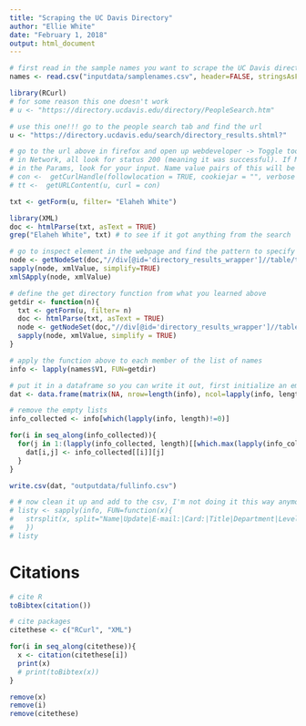 ```yaml
---
title: "Scraping the UC Davis Directory"
author: "Ellie White"
date: "February 1, 2018"
output: html_document
---
```


```r
# first read in the sample names you want to scrape the UC Davis directroy for
names <- read.csv("inputdata/samplenames.csv", header=FALSE, stringsAsFactors=FALSE)

library(RCurl)
# for some reason this one doesn't work
# u <- "https://directory.ucdavis.edu/directory/PeopleSearch.htm"

# use this one!!! go to the people search tab and find the url
u <- "https://directory.ucdavis.edu/search/directory_results.shtml?"

# go to the url above in firefox and open up webdeveloper -> Toggle tools
# in Network, all look for status 200 (meaning it was successful). If Method is "Get" use getForms is Method is "Post" use postForms. 
# in the Params, look for your input. Name value pairs of this will be sent to the function below
# con <-  getCurlHandle(followlocation = TRUE, cookiejar = "", verbose = TRUE, useragent = "R")
# tt <-  getURLContent(u, curl = con)

txt <- getForm(u, filter= "Elaheh White") 

library(XML)
doc <- htmlParse(txt, asText = TRUE)
grep("Elaheh White", txt) # to see if it got anything from the search

# go to inspect element in the webpage and find the pattern to specify in the getNodeSet function below
node <- getNodeSet(doc,"//div[@id='directory_results_wrapper']//table/tr/td")
sapply(node, xmlValue, simplify=TRUE)
xmlSApply(node, xmlValue)

# define the get directory function from what you learned above
getdir <- function(n){
  txt <- getForm(u, filter= n)
  doc <- htmlParse(txt, asText = TRUE)
  node <- getNodeSet(doc,"//div[@id='directory_results_wrapper']//table/tr/td")
  sapply(node, xmlValue, simplify = TRUE)
}

# apply the function above to each member of the list of names
info <- lapply(names$V1, FUN=getdir)

# put it in a dataframe so you can write it out, first initialize an empty data frame
dat <- data.frame(matrix(NA, nrow=length(info), ncol=lapply(info, length)[[which.max(lapply(info, length))]]))

# remove the empty lists
info_collected <- info[which(lapply(info, length)!=0)]

for(i in seq_along(info_collected)){
  for(j in 1:(lapply(info_collected, length)[[which.max(lapply(info_collected, length))]])){
    dat[i,j] <- info_collected[[i]][j]
  }
} 

write.csv(dat, "outputdata/fullinfo.csv")

# # now clean it up and add to the csv, I'm not doing it this way anymore
# listy <- sapply(info, FUN=function(x){
#   strsplit(x, split="Name|Update|E-mail:|Card:|Title|Department|Level|Major")
#   })
# listy
```

# Citations
```r
# cite R 
toBibtex(citation())

# cite packages
citethese <- c("RCurl", "XML")

for(i in seq_along(citethese)){
  x <- citation(citethese[i])
  print(x)
  # print(toBibtex(x))
}

remove(x)
remove(i)
remove(citethese)
```

